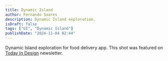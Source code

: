 ```yaml
---
title: Dynamic Island
author: Fernando Soares
description: Dynamic Island exploration.
isDraft: false
tags: ["UI", "Dynamic Island"]
publishDate: "2024-11-04 02:44"
---
```


Dynamic Island exploration for food delivery app. This shot was featured on <a href="https://news.todayin.design/p/mar-20-2024" target="_blank">Today In Design</a> newsletter.

<ImageZoom client:load src="/uploads/images/portfolio/labs/dynamic-island.webp" alt="Dynamic Island" />
